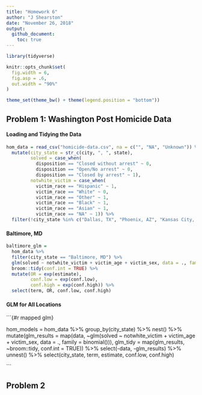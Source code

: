 ```yaml
---
title: "Homework 6"
author: "J Shearston"
date: "November 26, 2018"
output: 
  github_document:
    toc: true
---
```



```r

library(tidyverse)

knitr::opts_chunk$set(
  fig.width = 6,
  fig.asp = .6,
  out.width = "90%"
)

theme_set(theme_bw() + theme(legend.position = "bottom"))

```


## Problem 1: Washington Post Homicide Data

#### Loading and Tidying the Data 

```r

hom_data = read_csv("homicide-data.csv", na = c("", "NA", "Unknown")) %>%
  mutate(city_state = str_c(city, ", ", state),
         solved = case_when(
           disposition == "Closed without arrest" ~ 0, 
           disposition == "Open/No arrest" ~ 0, 
           disposition == "Closed by arrest" ~ 1),
         notwhite_victim = case_when(
           victim_race == "Hispanic" ~ 1,
           victim_race == "White" ~ 0,
           victim_race == "Other" ~ 1,
           victim_race == "Black" ~ 1,
           victim_race == "Asian" ~ 1,
           victim_race == "NA" ~ 1)) %>% 
  filter(!city_state %in% c("Dallas, TX", "Phoenix, AZ", "Kansas City, MO", "Tulsa, AL"))

```

#### Baltimore, MD

```r

baltimore_glm = 
  hom_data %>% 
  filter(city_state == "Baltimore, MD") %>% 
  glm(solved ~ notwhite_victim + victim_age + victim_sex, data = ., family = binomial()) %>%
  broom::tidy(conf.int = TRUE) %>% 
  mutate(OR = exp(estimate),
         conf.low = exp(conf.low),
         conf.high = exp(conf.high)) %>%
  select(term, OR, conf.low, conf.high) 

```

#### GLM for All Locations

```{#r mapped glm}

hom_models = hom_data %>%
  group_by(city_state) %>% 
  nest() %>% 
  mutate(glm_results = map(data, ~glm(solved ~ notwhite_victim + victim_age + victim_sex, 
                               data = ., 
                               family = binomial())),
         glm_tidy = map(glm_results, ~broom::tidy, conf.int = TRUE)) %>%
  select(-data, -glm_results) %>% 
  unnest() %>% 
  select(city_state, term, estimate, conf.low, conf.high)

```


## Problem 2
